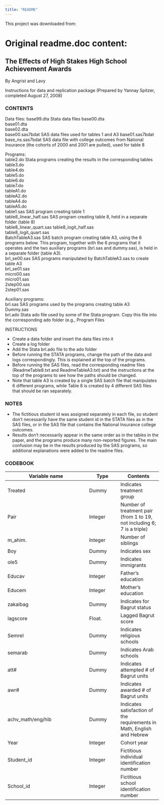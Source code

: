 ```yaml
---
title: "README"
---
```


This project was downloaded from:

# Original readme.doc content:

## The Effects of High Stakes High School Achievement Awards 
By Angrist and Lavy

Instructions for data and replication package (Prepared by Yannay Spitzer, completed August 27, 2008)

### CONTENTS    
Data files:
base99.dta	Stata data files
base00.dta	
base01.dta	
base02.dta	
base00.sas7bdat	SAS data files used for tables 1 and A3
base01.sas7bdat	
base_ns.sas7bdat	SAS data file with college outcomes from National Insurance (the cohorts of 2000 and 2001 are pulled), used for table 8

Programs:   
table2.do	Stata programs creating the results in the corresponding tables   
table3.do	    
table4.do	    
table5.do	    
table6.do	    
table7.do	    
tableA1.do	    
tableA2.do	    
tableA4.do	    
tableA5.do	    
table1.sas	SAS program creating table 1    
table8_linear_half.sas	SAS program creating table 8, held in a separate folder (table 8)   
table8_linear_quart.sas	
table8_logit_half.sas	
table8_logit_quart.sas	
BatchTableA3.sas	 SAS batch program creating table A3, using the 6 programs below. This program, together with the 6 programs that it operates and the two auxiliary programs (brl.sas and dummy.sas), is held in a separate folder (table A3).    
brl_se00.sas	SAS programs manipulated by BatchTableA3.sas to create table A3   
brl_se01.sas	
micro00.sas	    
micro01.sas	    
2step00.sas	    
2step01.sas	    

Auxiliary programs:   
brl.sas	SAS programs used by the programs creating table A3   
Dummy.sas	    
brl.ado	Stata ado file used by some of the Stata program. Copy this file into the corresponding ado folder (e.g., Program Files\Stata9\ado\updates\b)     

 
INSTRUCTIONS

* Create a data folder and insert the data files into it        
* Create a log folder   
* Add the Stata brl.ado file to the ado folder    
* Before running the STATA programs, change the path of the data and logs  correspondingly. This is explained at the top of the programs.    
* Before running the SAS files, read the corresponding readme files (ReadmeTable8.txt and ReadmeTableA3.txt) and the instructions at the top of the programs to see how the paths should be changed.    
* Note that table A3 is created by a single SAS batch file that manipulates 6 different programs, while Table 8 is created by 4 different SAS files that should be ran separately.    

### NOTES   
* The fictitious student id was assigned separately in each file, so student don't necessarily have the same student id in the STATA files as in the SAS files, or in the SAS file that contains the National Insurance college outcomes.   
* Results don't necessarily appear in the same order as in the tables in the paper, and the programs produce many non-reported figures. The main confusion may be in the results produced by the SAS programs, so additional explanations were added to the readme files.    
 
### CODEBOOK 

Variable name     |	Type	  | Contents
------------------|-------  |---------
Treated           | Dummy	  | Indicates treatment group
Pair 	            | Integer	| Number of treatment pair (from 1 to 19, not including 6; 7 is a triple)
m_ahim.           | Integer	| Number of siblings
Boy	              | Dummy	  | Indicates sex
ole5	            | Dummy	  | Indicates immigrants
Educav	          | Integer	| Father's education
Educem	          | Integer	| Mother's education
zakaibag	        | Dummy	  | Indicates for Bagrut status
lagscore	        | Float.  |	Lagged Bagrut score
Semrel	          | Dummy	  | Indicates religious schools
semarab	          | Dummy	  | Indicates Arab schools
att#	            | Dummy	  | Indicates attempted # of Bagrut units
awr#	            | Dummy	  | Indicates awarded # of Bagrut units
achv_math/eng/hib	| Dummy	  | Indicates satisfaction of the requirements in Math, English and Hebrew
Year	            | Integer	| Cohort year
Student_id	      | Integer | Fictitious individual identification number
School_id	        | Integer	| Fictitious school identification number

